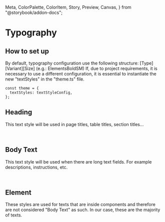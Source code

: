   Meta,
  ColorPalette,
  ColorItem,
  Story,
  Preview,
  Canvas,
} from "@storybook/addon-docs";



<Meta title="Design System/Foundations/Typography" />

# Typography

## How to set up

By default, typography configuration use the following structure: [Type][Variant][Size] (e.g.: ElementsBoldSM)
If, due to project requirements, it is necessary to use a different configuration, it is essential to instantiate the new "textStyles" in the "theme.ts" file.

```tsx dark
const theme = {
  textStyles: textStyleConfig,
};
```

## Heading

This text style will be used in page titles, table titles, section titles...

<Story of={TypographyStory.Headings} />
<br />

## Body Text

This text style will be used when there are long text fields. For example descriptions, instructions, etc.

<Story of={TypographyStory.Texts} />
<br />

## Element

These styles are used for texts that are inside components and therefore are not considered "Body Text" as such. In our case, these are the majority of texts.

<Story of={TypographyStory.Elements} />
